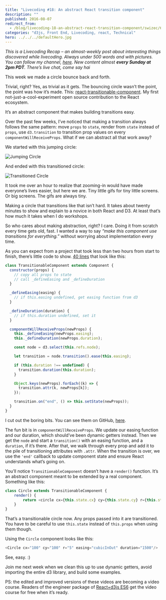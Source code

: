 ```yaml
---
title: "Livecoding #18: An abstract React transition component"
description: ""
published: 2016-08-07
redirect_from:
  - /blog/livecoding-18-an-abstract-react-transition-component/swizec/6906
categories: "d3js, Front End, Livecoding, react, Technical"
hero: ../../../defaultHero.jpg
---
```


_This is a Livecoding Recap – an almost-weekly post about interesting things discovered while livecoding. Always under 500 words and with pictures. You can follow my channel, [here](https://livecoding.tv/swizec). New content almost **every Sunday at 2pm PDT**. There’s live chat, come say hai_

This week we made a circle bounce back and forth.

Trivial, right? Yes, as trivial as it gets. The bouncing circle wasn’t the point, the point was how it’s made. This: [react-transitionable-component](https://github.com/Swizec/react-transitionable-component). My first not-just-a-cool-experiment open source contribution to the React ecosystem.

It’s an abstract component that makes building transitions easy.

Over the past few weeks, I’ve noticed that making a transition always follows the same pattern: move `props` to `state`, render from `state` instead of `props`, use `d3.transition` to transition prop values on every `componentWillReceiveProps`. What if we can abstract all that work away?

We started with this jumping circle:

![Jumping Circle](//imgur.com/sFBlt)

And ended with this transitioned circle:

![Transitioned Circle](//imgur.com/Z256F)

It took me over an hour to realize that zooming-in would have made everyone’s lives easier, but here we are. Tiny little gifs for tiny little screens. Or big screens. The gifs are always tiny.

Making a circle that transitions like that isn’t hard. It takes about twenty minutes to show and explain to a novice in both React and D3. At least that’s how much it takes when I do workshops.

So who cares about making abstraction, right? I care. Doing it from scratch every time gets old, fast. I wanted a way to say _“make this component use transitions for everything.”_ without worrying about implementation every time.

As you can expect from a project that took less than two hours from start to finish, there’s little code to show. [40 lines](https://github.com/Swizec/react-transitionable-component/blob/master/src/TransitionableComponent.js) that look like this:

```javascript
class TransitionableComponent extends Component {
  constructor(props) {
    // copy all props to state
    // call _defineEasing and _defineDuration
  }

  _defineEasing(easing) {
    // if this.easing undefined, get easing function from d3
  }

  _defineDuration(duration) {
    // if this.duration undefined, set it
  }

  componentWillReceiveProps(newProps) {
    this._defineEasing(newProps.easing);
    this._defineDuration(newProps.duration);

    const node = d3.select(this.refs.node);

    let transition = node.transition().ease(this.easing);

    if (this.duration !== undefined) {
      transition.duration(this.duration);
    }

    Object.keys(newProps).forEach((k) => {
      transition.attr(k, newProps[k]);
    });

    transition.on("end", () => this.setState(newProps));
  }
}
```

I cut out the boring bits. You can see them on GitHub, [here](https://github.com/Swizec/react-transitionable-component/blob/master/src/TransitionableComponent.js).

The fun bit is in `componentWillReceiveProps`. We update our easing function and our duration, which should’ve been dynamic getters instead. Then we get the `node` and start a `transition()` with an easing function, and a `duration`, if it’s there. After that, we walk through every prop and add it to the pile of transitioning attributes with `.attr`. When the transition is over, we use the `'end'` callback to update component state and ensure React understands what’s going on.

You’ll notice `TransitionableComponent` doesn’t have a `render()` function. It’s an abstract component meant to be extended by a real component. Something like this:

```javascript
class Circle extends TransitionableComponent {
    render() {
        return <circle cx={this.state.cx} cy={this.state.cy} r={this.state.r}/>
    }
}
```

That’s a transitionable circle now. Any props passed into it are transitioned. You have to be careful to use `this.state` instead of `this.props` when using them though.

Using the `Circle` component looks like this:

```javascript
<Circle cx="100" cy="100" r="5" easing="cubicInOut" duration="1500"/>
```

See, easy. :)

Join me next week when we clean this up to use dynamic getters, avoid importing the entire d3 library, and build some examples.

PS: the edited and improved versions of these videos are becoming a video course. Readers of the engineer package of [React+d3js ES6](https://swizec.com/reactd3js/) get the video course for free when it’s ready.